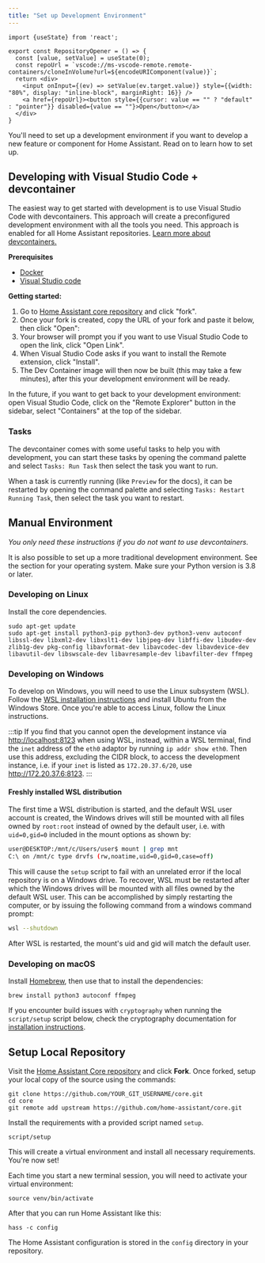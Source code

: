 ```yaml
---
title: "Set up Development Environment"
---
```


```mdx-code-block
import {useState} from 'react';

export const RepositoryOpener = () => {
  const [value, setValue] = useState(0);
  const repoUrl = `vscode://ms-vscode-remote.remote-containers/cloneInVolume?url=${encodeURIComponent(value)}`;
  return <div>
    <input onInput={(ev) => setValue(ev.target.value)} style={{width: "80%", display: "inline-block", marginRight: 16}} />
    <a href={repoUrl}><button style={{cursor: value == "" ? "default" : "pointer"}} disabled={value == ""}>Open</button></a>
  </div>
}
```

You'll need to set up a development environment if you want to develop a new feature or component for Home Assistant. Read on to learn how to set up.

## Developing with Visual Studio Code + devcontainer

The easiest way to get started with development is to use Visual Studio Code with devcontainers. This approach will create a preconfigured development environment with all the tools you need. This approach is enabled for all Home Assistant repositories. [Learn more about devcontainers.](https://code.visualstudio.com/docs/remote/containers)

**Prerequisites**

- [Docker](https://docs.docker.com/install/)
- [Visual Studio code](https://code.visualstudio.com/)

**Getting started:**

1. Go to [Home Assistant core repository](https://github.com/home-assistant/core) and click "fork".
2. Once your fork is created, copy the URL of your fork and paste it below, then click "Open":
   <RepositoryOpener />
3. Your browser will prompt you if you want to use Visual Studio Code to open the link, click "Open Link".
4. When Visual Studio Code asks if you want to install the Remote extension, click "Install".
5. The Dev Container image will then now be built (this may take a few minutes), after this your development environment will be ready.

In the future, if you want to get back to your development environment: open Visual Studio Code, click on the "Remote Explorer" button in the sidebar, select "Containers" at the top of the sidebar.

### Tasks

The devcontainer comes with some useful tasks to help you with development, you can start these tasks by opening the command palette and select `Tasks: Run Task` then select the task you want to run.

When a task is currently running (like `Preview` for the docs), it can be restarted by opening the command palette and selecting `Tasks: Restart Running Task`, then select the task you want to restart.

## Manual Environment

_You only need these instructions if you do not want to use devcontainers._

It is also possible to set up a more traditional development environment. See the section for your operating system. Make sure your Python version is 3.8 or later.

### Developing on Linux

Install the core dependencies.

```shell
sudo apt-get update
sudo apt-get install python3-pip python3-dev python3-venv autoconf libssl-dev libxml2-dev libxslt1-dev libjpeg-dev libffi-dev libudev-dev zlib1g-dev pkg-config libavformat-dev libavcodec-dev libavdevice-dev libavutil-dev libswscale-dev libavresample-dev libavfilter-dev ffmpeg
```

### Developing on Windows

To develop on Windows, you will need to use the Linux subsystem (WSL). Follow the [WSL installation instructions](https://docs.microsoft.com/windows/wsl/install-win10) and install Ubuntu from the Windows Store. Once you're able to access Linux, follow the Linux instructions.

:::tip
If you find that you cannot open the development instance via <http://localhost:8123> when using WSL, instead, within a WSL terminal, find the `inet` address of the `eth0` adaptor by running `ip addr show eth0`. Then use this address, excluding the CIDR block, to access the development instance, i.e. if your `inet` is listed as `172.20.37.6/20`, use <http://172.20.37.6:8123>.
:::

#### Freshly installed WSL distribution

The first time a WSL distribution is started, and the default WSL user account is created, the Windows drives will still be mounted with all files owned by `root:root` instead of owned by the default user, i.e. with `uid=0,gid=0` included in the mount options as shown by:

```bash
user@DESKTOP:/mnt/c/Users/user$ mount | grep mnt
C:\ on /mnt/c type drvfs (rw,noatime,uid=0,gid=0,case=off)
```

This will cause the `setup` script to fail with an unrelated error if the local repository is on a Windows drive. To recover, WSL must be restarted after which the Windows drives will be mounted with all files owned by the default WSL user. This can be accomplished by simply restarting the computer, or by issuing the following command from a windows command prompt:

```bash
wsl --shutdown
```

After WSL is restarted, the mount's uid and gid will match the default user.

### Developing on macOS

Install [Homebrew](https://brew.sh/), then use that to install the dependencies:

```shell
brew install python3 autoconf ffmpeg
```

If you encounter build issues with `cryptography` when running the `script/setup` script below, check the cryptography documentation for [installation instructions](https://cryptography.io/en/latest/installation/#building-cryptography-on-macos).

## Setup Local Repository

Visit the [Home Assistant Core repository](https://github.com/home-assistant/core) and click **Fork**.
Once forked, setup your local copy of the source using the commands:

```shell
git clone https://github.com/YOUR_GIT_USERNAME/core.git
cd core
git remote add upstream https://github.com/home-assistant/core.git
```

Install the requirements with a provided script named `setup`.

```shell
script/setup
```

This will create a virtual environment and install all necessary requirements. You're now set!

Each time you start a new terminal session, you will need to activate your virtual environment:

```shell
source venv/bin/activate
```

After that you can run Home Assistant like this:

```shell
hass -c config
```

The Home Assistant configuration is stored in the `config` directory in your repository.
